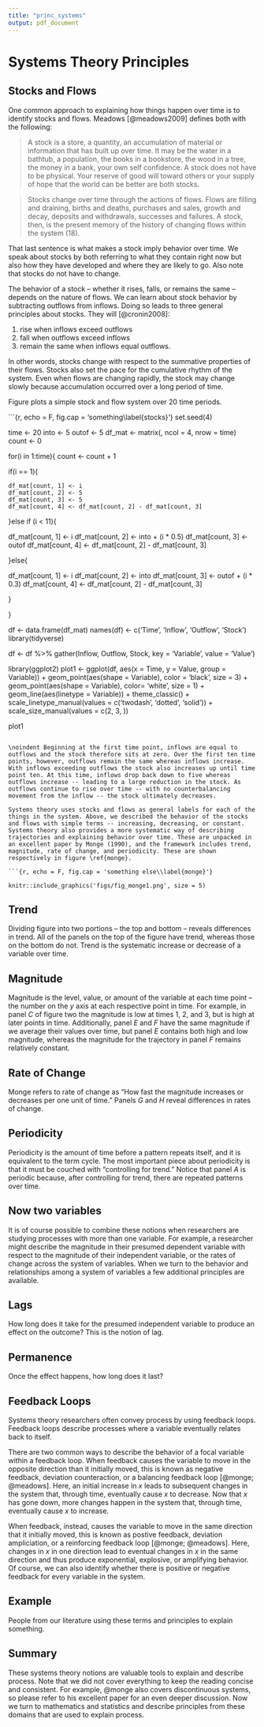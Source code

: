 ```yaml
---
title: "princ_systems"
output: pdf_document
---
```


# Systems Theory Principles

## Stocks and Flows

One common approach to explaining how things happen over time is to identify stocks and flows. Meadows [@meadows2009] defines both with the following:

> A stock is a store, a quantity, an accumulation of material or information that has built up over time. It may be the water in a bathtub, a population, the books in a bookstore, the wood in a tree, the money in a bank, your own self confidence. A stock does not have to be physical. Your reserve of good will toward others or your supply of hope that the world can be better are both stocks. 

> Stocks change over time through the actions of flows. Flows are filling and draining, births and deaths, purchases and sales, growth and decay, deposits and withdrawals, successes and failures. A stock, then, is the present memory of the history of changing flows within the system (18).

\noindent That last sentence is what makes a stock imply behavior over time. We speak about stocks by both referring to what they contain right now but also how they have developed and where they are likely to go. Also note that stocks do not have to change.

The behavior of a stock -- whether it rises, falls, or remains the same -- depends on the nature of flows. We can learn about stock behavior by subtracting outflows from inflows. Doing so leads to three general principles about stocks. They will [@cronin2008]:

1. rise when inflows exceed outflows
2. fall when outflows exceed inflows
3. remain the same when inflows equal outflows.

\noindent In other words, stocks change with respect to the summative properties of their flows. Stocks also set the pace for the cumulative rhythm of the system. Even when flows are changing rapidly, the stock may change slowly because accumulation occurred over a long period of time. 

Figure \ref{stocks} plots a simple stock and flow system over 20 time periods. 

\begin{center}

---------------

Insert Figure \ref{stocks} Here

---------------

\end{center}


```{r, echo = F, fig.cap = 'something\\label{stocks}'}
set.seed(4)

time <- 20
into <- 5
outof <- 5
df_mat <- matrix(, ncol = 4, nrow = time)
count <- 0

for(i in 1:time){
  count <- count + 1
  
  if(i == 1){
    
    df_mat[count, 1] <- i
    df_mat[count, 2] <- 5
    df_mat[count, 3] <- 5
    df_mat[count, 4] <- df_mat[count, 2] - df_mat[count, 3]
  }else if (i < 11){
    
  df_mat[count, 1] <- i
  df_mat[count, 2] <- into + (i * 0.5)
  df_mat[count, 3] <- outof
  df_mat[count, 4] <- df_mat[count, 2] - df_mat[count, 3]

        
  }else{
    
  df_mat[count, 1] <- i
  df_mat[count, 2] <- into
  df_mat[count, 3] <- outof + (i * 0.3)
  df_mat[count, 4] <- df_mat[count, 2] - df_mat[count, 3]
    
  }

  
}

df <- data.frame(df_mat)
names(df) <- c('Time', 'Inflow', 'Outflow', 'Stock')
library(tidyverse)

df <- df %>%
  gather(Inflow, Outflow, Stock, key = 'Variable', value = 'Value')

library(ggplot2)
plot1 <- ggplot(df, aes(x = Time, y = Value, group = Variable)) + 
  geom_point(aes(shape = Variable), color = 'black', size = 3) +
  geom_point(aes(shape = Variable), color= 'white', size = 1) + 
  geom_line(aes(linetype = Variable)) + 
  theme_classic() + 
  scale_linetype_manual(values = c('twodash', 'dotted', 'solid')) + 
  scale_size_manual(values = c(2, 3, ))


plot1

```

\noindent Beginning at the first time point, inflows are equal to outflows and the stock therefore sits at zero. Over the first ten time points, however, outflows remain the same whereas inflows increase. With inflows exceeding outflows the stock also increases up until time point ten. At this time, inflows drop back down to five whereas outflows increase -- leading to a large reduction in the stock. As outflows continue to rise over time -- with no counterbalancing movement from the inflow -- the stock ultimately decreases. 

Systems theory uses stocks and flows as general labels for each of the things in the system. Above, we described the behavior of the stocks and flows with simple terms -- increasing, decreasing, or constant. Systems theory also provides a more systematic way of describing trajectories and explaining behavior over time. These are unpacked in an excellent paper by Monge (1990), and the framework includes trend, magnitude, rate of change, and periodicity. These are shown respectively in figure \ref{monge}. 

```{r, echo = F, fig.cap = 'something else\\label{monge}'}

knitr::include_graphics('figs/fig_monge1.png', size = 5)

```

\begin{center}

---------------

Insert Figure \ref{monge} Here

---------------

\end{center}


## Trend

Dividing figure \ref{monge} into two portions -- the top and bottom -- reveals differences in trend. All of the panels on the top of the figure have trend, whereas those on the bottom do not. Trend is the systematic increase or decrease of a variable over time. 

## Magnitude

Magnitude is the level, value, or amount of the variable at each time point -- the number on the $y$ axis at each respective point in time. For example, in panel *C* of figure two the magnitude is low at times 1, 2, and 3, but is high at later points in time. Additionally, panel *E* and *F* have the same magnitude if we average their values over time, but panel *E* contains both high and low magnitude, whereas the magnitude for the trajectory in panel *F* remains relatively constant.

## Rate of Change

Monge refers to rate of change as "How fast the magnitude increases or decreases per one unit of time." Panels *G* and *H* reveal differences in rates of change. 

## Periodicity

Periodicity is the amount of time before a pattern repeats itself, and it is equivalent to the term cycle. The most important piece about periodicity is that it must be couched with "controlling for trend." Notice that panel *A* is periodic because, after controlling for trend, there are repeated patterns over time.

## Now two variables

It is of course possible to combine these notions when researchers are studying processes with more than one variable. For example, a researcher might describe the magnitude in their presumed dependent variable with respect to the magnitude of their independent variable, or the rates of change across the system of variables. When we turn to the behavior and relationships among a system of variables a few additional principles are available. 

## Lags

How long does it take for the presumed independent variable to produce an effect on the outcome? This is the notion of lag.

## Permanence

Once the effect happens, how long does it last?

## Feedback Loops

Systems theory researchers often convey process by using feedback loops. Feedback loops describe processes where a variable eventually relates back to itself.

There are two common ways to describe the behavior of a focal variable within a feedback loop. When feedback causes the variable to move in the opposite direction than it initially moved, this is known as negative feedback, deviation counteraction, or a balancing feedback loop [@monge; @meadows]. Here, an initial increase in $x$ leads to subsequent changes in the system that, through time, eventually cause $x$ to decrease. Now that $x$ has gone down, more changes happen in the system that, through time, eventually cause $x$ to increase. 

When feedback, instead, causes the variable to move in the same direction that it initially moved, this is known as postive feedback, deviation ampliciation, or a reinforcing feedback loop [@monge; @meadows]. Here, changes in $x$ in one direction lead to eventual changes in $x$ in the same direction and thus produce exponential, explosive, or amplifying behavior. Of course, we can also identify whether there is positive or negative feedback for every variable in the system.

## Example

People from our literature using these terms and principles to explain something. 

## Summary

These systems theory notions are valuable tools to explain and describe process. Note that we did not cover everything to keep the reading concise and consistent. For example, @monge also covers discontinuous systems, so please refer to his excellent paper for an even deeper discussion. Now we turn to mathematics and statistics and describe principles from these domains that are used to explain process.

